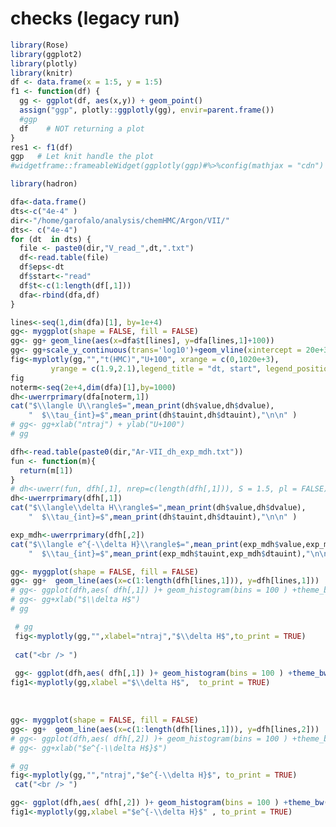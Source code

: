 # checks (legacy run) 

```r
library(Rose)
library(ggplot2)
library(plotly)
library(knitr)
df <- data.frame(x = 1:5, y = 1:5)
f1 <- function(df) {
  gg <- ggplot(df, aes(x,y)) + geom_point()
  assign("ggp", plotly::ggplotly(gg), envir=parent.frame())
  #ggp
  df    # NOT returning a plot
}
res1 <- f1(df)
ggp   # Let knit handle the plot
#widgetframe::frameableWidget(ggplotly(ggp)#%>%config(mathjax = "cdn") )
```


```r

library(hadron)

dfa<-data.frame()
dts<-c("4e-4" )
dir<-"/home/garofalo/analysis/chemHMC/Argon/VII/"
dts<- c("4e-4")
for (dt  in dts) {
  file <- paste0(dir,"V_read_",dt,".txt")
  df<-read.table(file)
  df$eps<-dt
  df$start<-"read"
  df$t<-c(1:length(df[,1]))
  dfa<-rbind(dfa,df)
}

```



```r
lines<-seq(1,dim(dfa)[1], by=1e+4)
gg<- myggplot(shape = FALSE, fill = FALSE)
gg<- gg+ geom_line(aes(x=dfa$t[lines], y=dfa[lines,1]+100))
gg<- gg+scale_y_continuous(trans='log10')+geom_vline(xintercept = 20e+3)
fig<-myplotly(gg,"","t(HMC)","U+100", xrange = c(0,1020e+3),
         yrange = c(1.9,2.1),legend_title = "dt, start", legend_position = c(0.8,0.95), to_print = FALSE)
fig
noterm<-seq(2e+4,dim(dfa)[1],by=1000)
dh<-uwerrprimary(dfa[noterm,1])
cat("$\\langle U\\rangle$=",mean_print(dh$value,dh$dvalue),
    "  $\\tau_{int}=$",mean_print(dh$tauint,dh$dtauint),"\n\n" )
# gg<- gg+xlab("ntraj") + ylab("U+100")
# gg
```


```r
dfh<-read.table(paste0(dir,"Ar-VII_dh_exp_mdh.txt"))
fun <- function(m){
  return(m[1])
}
# dh<-uwerr(fun, dfh[,1], nrep=c(length(dfh[,1])), S = 1.5, pl = FALSE)
dh<-uwerrprimary(dfh[,1])
cat("$\\langle\\delta H\\rangle$=",mean_print(dh$value,dh$dvalue),
    "  $\\tau_{int}=$",mean_print(dh$tauint,dh$dtauint),"\n\n" )

exp_mdh<-uwerrprimary(dfh[,2])
cat("$\\langle e^{-\\delta H}\\rangle$=",mean_print(exp_mdh$value,exp_mdh$dvalue),
    "  $\\tau_{int}=$",mean_print(exp_mdh$tauint,exp_mdh$dtauint),"\n\n" )

gg<- myggplot(shape = FALSE, fill = FALSE)
gg<- gg+  geom_line(aes(x=c(1:length(dfh[lines,1])), y=dfh[lines,1]))
# gg<- ggplot(dfh,aes( dfh[,1]) )+ geom_histogram(bins = 100 ) +theme_bw()
# gg<- gg+xlab("$\\delta H$")
# gg

 # gg
 fig<-myplotly(gg,"",xlabel="ntraj","$\\delta H$",to_print = TRUE)
 
 cat("<br /> ")
 
 gg<- ggplot(dfh,aes( dfh[,1]) )+ geom_histogram(bins = 100 ) +theme_bw()
fig1<-myplotly(gg,xlabel ="$\\delta H$",  to_print = TRUE)


```

<br /> 

```r
gg<- myggplot(shape = FALSE, fill = FALSE)
gg<- gg+  geom_line(aes(x=c(1:length(dfh[lines,1])), y=dfh[lines,2]))
# gg<- ggplot(dfh,aes( dfh[,2]) )+ geom_histogram(bins = 100 ) +theme_bw()
# gg<- gg+xlab("$e^{-\\delta H$}$")

# gg
fig<-myplotly(gg,"","ntraj","$e^{-\\delta H}$", to_print = TRUE)
 cat("<br /> ")

gg<- ggplot(dfh,aes( dfh[,2]) )+ geom_histogram(bins = 100 ) +theme_bw()
fig1<-myplotly(gg,xlabel ="$e^{-\\delta H}$" , to_print = TRUE)

```